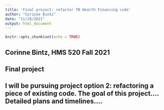 ```yaml
---
title: 'Final project: refactor TB Health Financing code'
author: "Corinne Bintz"
date: "11/28/2021"
output: html_document
---
```


```r
knitr::opts_chunk$set(echo = TRUE)
```

## Corinne Bintz, HMS 520 Fall 2021
## Final project

## I will be pursuing project option 2: refactoring a piece of existing code. The goal of this project.... Detailed plans and timelines....


